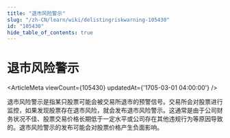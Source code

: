 ```yaml
---
title: "退市风险警示"
slug: "/zh-CN/learn/wiki/delistingriskwarning-105430"
id: "105430"
hide_table_of_contents: true
---
```



# 退市风险警示

<ArticleMeta viewCount={105430} updatedAt={'1705-03-01 04:00:00'} />

退市风险警示是指某只股票可能会被交易所退市的预警信号。交易所会对股票进行监控，如果发现股票存在退市风险，就会发布退市风险警示。这通常是由于公司财务状况不佳、股票交易价格长期低于一定水平或公司存在其他违规行为等原因导致的。退市风险警示的发布可能会对股票价格产生负面影响。
